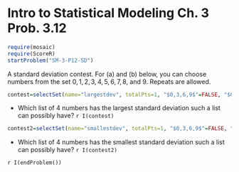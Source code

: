 Intro to Statistical Modeling Ch. 3 Prob. 3.12
========================================================
```r
require(mosaic)
require(ScoreR)
startProblem("SM-3-P12-SD")
```

A standard deviation contest.  For (a) and (b) below, you can choose
numbers from the set $0,1,2,3,4,5,6,7,8$, and $9$.  Repeats are
allowed.

```r
contest=selectSet(name="largestdev", totalPts=1, "$0,3,6,9$"=FALSE, "$0,0,0,9$"=FALSE, "$0,0,9,9$"=TRUE, "$0,9,9,9$"=FALSE)
```
* Which list of 4 numbers has the largest standard
  deviation such a list can possibly have? `r I(contest)`
  
```r
contest2=selectSet(name="smallestdev", totalPts=1, "$0,3,6,9$"=FALSE, "$0,1,2,3$"=FALSE, "$5,5,6,6$"=FALSE, "$9,9,9,9$"=TRUE)
```
* Which list of 4 numbers has the smallest standard
  deviation such a list can possibly have? `r I(contest2)`


`r I(endProblem())`
